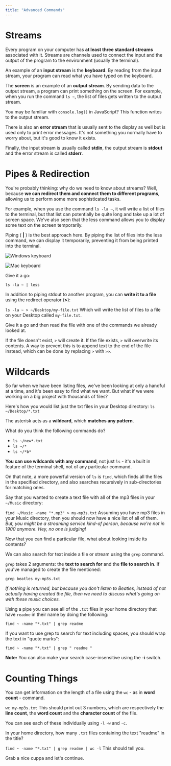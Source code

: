 ```yaml
---
title: "Advanced Commands"
---
```


# Streams

Every program on your computer has **at least three standard streams** associated with it. Streams are channels used to connect the input and the output of the program to the environment (usually the terminal).

An example of an **input stream** is the **keyboard**. By reading from the input stream, your program can read what you have typed on the keyboard.

The **screen** is an example of an **output stream**. By sending data to the output stream, a program can print something on the screen. For example, when you run the command `ls ~`, the list of files gets written to the output stream.

You may be familiar with `console.log()` in JavaScript? This function writes to the output stream.

There is also an **error stream** that is usually sent to the display as well but is used only to print error messages. It's not something you normally have to worry about, but it's good to know it exists.

Finally, the input stream is usually called **stdin**, the output stream is **stdout** and the error stream is called **stderr**.

# Pipes & Redirection

You're probably thinking: why do we need to know about streams?
Well, because **we can redirect them and connect them to different programs**, allowing us to perform some more sophisticated tasks.

For example, when you use the command `ls -la ~`, it will write a list of files to the terminal, but that list can potentially be quite long and take up a lot of screen space.
We've also seen that the less command allows you to display some text on the screen temporarily.

Piping ( **|** ) is the best approach here. By piping the list of files into the less command, we can display it temporarily, preventing it from being printed into the terminal. 

![Windows keyboard](https://firebasestorage.googleapis.com/v0/b/avocado-on-toast.appspot.com/o/images%2Ffa906f81a218ad7c956f1dab8059f1a22e942eb544accb84b8482c7cbb1c6775.jpg?alt=media&token=5203c666-6384-48ec-b6ea-d2bc0edecccb)

![Mac keyboard](https://firebasestorage.googleapis.com/v0/b/avocado-on-toast.appspot.com/o/images%2F704861f56f265d77d6f4162ba683d3ee704f461bb0ca84600008f0fcaaaa7d54.webp?alt=media&token=8f8cf4b7-6796-4586-84ca-f7171e1c8e4e)

Give it a go:

`ls -la ~ | less`

In addition to piping stdout to another program, you can **write it to a file** using the redirect operator (**>**):

`ls -la ~ > ~/Desktop/my-file.txt`
Which will write the list of files to a file on your Desktop called `my-file.txt`.

Give it a go and then read the file with one of the commands we already looked at.

If the file doesn't exist, `>` will create it.
If the file exists, `>` will overwrite its contents. A way to prevent this is to append text to the end of the file instead, which can be done by replacing `>` with `>>`.

# Wildcards

So far when we have been listing files, we've been looking at only a handful at a time, and it's been easy to find what we want. But what if we were working on a big project with thousands of files?

Here's how you would list just the txt files in your Desktop directory:
`ls ~/Desktop/*.txt`

The asterisk acts as a **wildcard**, which **matches any pattern**.

What do you think the following commands do?

- `ls ~/new*.txt`
- `ls ~/*`
- `ls ~/*b*`

**You can use wildcards with any command**, not just `ls` - it's a built in feature of the terminal shell, not of any particular command.

On that note, a more powerful version of `ls` is `find`, which finds all the files in the specified directory, and also searches recursively in sub-directories for matching ones.

Say that you wanted to create a text file with all of the mp3 files in your `~/Music` directory:

`find ~/Music -name "*.mp3" > my-mp3s.txt`
Assuming you have mp3 files in your Music directory, then you should now have a nice list of all of them. *But, you might be a streaming service kind-of person, because we're not in 1900 anymore. Hey, no one is judging!*

Now that you can find a particular file, what about looking inside its contents?

We can also search for text inside a file or stream using the `grep` command.

`grep` takes 2 arguments: the **text to search for** and the **file to search in**.
If you've managed to create the file mentioned:

`grep beatles my-mp3s.txt`

*If nothing is returned, but because you don't listen to Beatles, instead of not actually having created the file, then we need to discuss what's going on with these music choices.*

Using a pipe you can see all of the `.txt` files in your home directory that have `readme` in their name by doing the following:

`find ~ -name "*.txt" | grep readme`

If you want to use grep to search for text including spaces, you should wrap the text in "quote marks":

`find ~ -name "*.txt" | grep " readme "`

**Note:** You can also make your search case-insensitive using the **-i** switch.

# Counting Things

You can get information on the length of a file using the `wc` - as in **word count** - command.

`wc my-mp3s.txt`
This should print out 3 numbers, which are respectively the **line count**, the **word count** and the **character count** of the file.

You can see each of these individually using `-l` `-w` and `-c`.

In your home directory, how many `.txt` files containing the text "readme" in the title?

`find ~ -name "*.txt" | grep readme | wc -l`
This should tell you.

Grab a nice cuppa and let's continue.